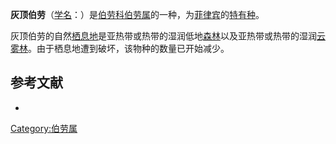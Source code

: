 {{Speciesbox
| name = 灰顶伯劳
| status = NT 
| status_system = IUCN3.1
| genus = Lanius
| species = validirostris
| authority = Ogilvie-Grant, 1894
| synonyms = 
}}

'''灰顶伯劳'''（[[学名|学名]]：{{lang|la|''Lanius validirostris''}}）是[[伯劳科|伯劳科]][[伯劳属|伯劳属]]的一种，为[[菲律宾|菲律宾]]的[[特有种|特有种]]。

灰顶伯劳的自然[[栖息地|栖息地]]是亚热带或热带的湿润低地[[森林|森林]]以及亚热带或热带的湿润[[云雾林|云雾林]]。由于栖息地遭到破坏，该物种的数量已开始减少。

== 参考文献 ==
* {{IUCN2010
|assessors=BirdLife International
|year=2009
|id=146423
|title=Lanius validirostris
|version=3.1
|downloaded= 2010-10-01
}}
{{Taxonbar|from=Q646747}}

[[Category:伯劳属|Category:伯劳属]]